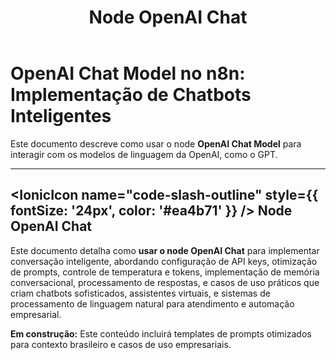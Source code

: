 ﻿---
sidebar_position: 2
title: Node OpenAI Chat
description: Como usar o node OpenAI Chat para conversação e processamento de texto
keywords: [n8n, openai, chat, gpt, conversa, texto, chatbot n8n, integração GPT, automação com IA]
---

# OpenAI Chat Model no n8n: Implementação de Chatbots Inteligentes

Este documento descreve como usar o node **OpenAI Chat Model** para interagir com os modelos de linguagem da OpenAI, como o GPT.

---

## <IonicIcon name="code-slash-outline" style={{ fontSize: '24px', color: '#ea4b71' }} /> Node OpenAI Chat

Este documento detalha como **usar o node OpenAI Chat** para implementar conversação inteligente, abordando configuração de API keys, otimização de prompts, controle de temperatura e tokens, implementação de memória conversacional, processamento de respostas, e casos de uso práticos que criam chatbots sofisticados, assistentes virtuais, e sistemas de processamento de linguagem natural para atendimento e automação empresarial.

**Em construção:** Este conteúdo incluirá templates de prompts otimizados para contexto brasileiro e casos de uso empresariais.

